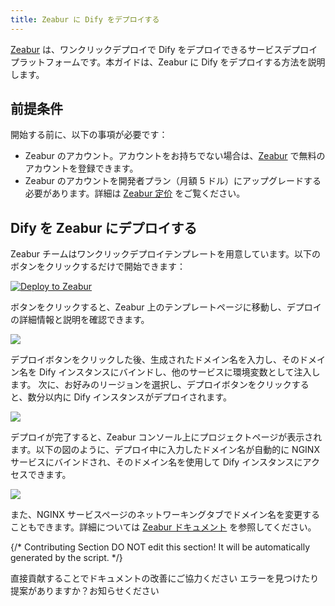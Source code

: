 ```yaml
---
title: Zeabur に Dify をデプロイする
---
```



[Zeabur](https://zeabur.com) は、ワンクリックデプロイで Dify をデプロイできるサービスデプロイプラットフォームです。本ガイドは、Zeabur に Dify をデプロイする方法を説明します。

## 前提条件

開始する前に、以下の事項が必要です：

- Zeabur のアカウント。アカウントをお持ちでない場合は、[Zeabur](https://zeabur.com/) で無料のアカウントを登録できます。
- Zeabur のアカウントを開発者プラン（月額 5 ドル）にアップグレードする必要があります。詳細は [Zeabur 定价](https://zeabur.com/pricing) をご覧ください。

## Dify を Zeabur にデプロイする

Zeabur チームはワンクリックデプロイテンプレートを用意しています。以下のボタンをクリックするだけで開始できます：

[![Deploy to Zeabur](https://zeabur.com/button.svg)](https://zeabur.com/1D4DOW)

ボタンをクリックすると、Zeabur 上のテンプレートページに移動し、デプロイの詳細情報と説明を確認できます。

![](https://assets-docs.dify.ai/dify-enterprise-mintlify/jp/getting-started/install-self-hosted/fc58c921d332857fb644d4c869162bb5.jpeg)

デプロイボタンをクリックした後、生成されたドメイン名を入力し、そのドメイン名を Dify インスタンスにバインドし、他のサービスに環境変数として注入します。
次に、お好みのリージョンを選択し、デプロイボタンをクリックすると、数分以内に Dify インスタンスがデプロイされます。

![](https://assets-docs.dify.ai/dify-enterprise-mintlify/jp/getting-started/install-self-hosted/43cdd302ca243f2a1d2475a857cc1e66.png)

デプロイが完了すると、Zeabur コンソール上にプロジェクトページが表示されます。以下の図のように、デプロイ中に入力したドメイン名が自動的に NGINX サービスにバインドされ、そのドメイン名を使用して Dify インスタンスにアクセスできます。

![](https://assets-docs.dify.ai/dify-enterprise-mintlify/jp/getting-started/install-self-hosted/7aa82d91ab9e798245b9df18221637b2.png)

また、NGINX サービスページのネットワーキングタブでドメイン名を変更することもできます。詳細については [Zeabur ドキュメント](https://zeabur.com/docs/deploy/domain-binding) を参照してください。

{/*
Contributing Section
DO NOT edit this section!
It will be automatically generated by the script.
*/}

<CardGroup cols="2">
    <Card
        title="このページを編集する"
        icon="pen-to-square"
        href="https://github.com/langgenius/dify-docs-mintlify/edit/main/ja-jp/getting-started/install-self-hosted/zeabur.mdx"
    >
        直接貢献することでドキュメントの改善にご協力ください
    </Card>
    <Card
        title="問題を報告する"
        icon="github"
        href="https://github.com/langgenius/dify-docs-mintlify/issues/new?title=ドキュメントの問題%3A%20&body=%23%23%20問題の説明%0A%3C%21--%20発見した問題について簡単に説明してください%20--%3E%0A%0A%23%23%20ページリンク%0Ahttps%3A%2F%2Fgithub.com%2Flanggenius%2Fdify-docs-mintlify%2Fblob%2Fmain%2Fja-jp/getting-started/install-self-hosted%2Fzeabur.mdx%0A%0A%23%23%20提案される変更%0A%3C%21--%20特定の変更案がある場合は、ここで説明してください%20--%3E%0A%0A%3C%21--%20ドキュメントの品質向上にご協力いただきありがとうございます！%20--%3E"
    >
        エラーを見つけたり提案がありますか？お知らせください
    </Card>
</CardGroup>
